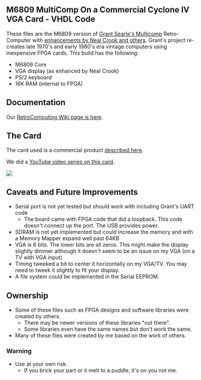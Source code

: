 == M6809 MultiComp On a Commercial Cyclone IV VGA Card - VHDL Code ==

These files are the M6809 version of [http://searle.hostei.com/grant/Multicomp/index.html Grant Searle's Multicomp] Retro-Computer with [https://github.com/nealcrook/multicomp6809/wiki enhancements by Neal Crook and others]. Grant's project re-creates late 1970's and early 1980's era vintage computers using inexpensive FPGA cards. This build has the following:

* M6809 Core
* VGA display (as enhanced by Neal Crook)
* PS/2 keyboard
* 16K RAM (internal to FPGA)

== Documentation ==

Our [http://land-boards.com/blwiki/index.php?title=RetroComputing RetroComputing Wiki page is here].

== The Card ==

The card used is a commercial product [http://land-boards.com/blwiki/index.php?title=Cyclone_IV_FPGA_EP4CE6E22C8N_Development_Board_USB_V2 described here].

We did a [https://www.youtube.com/playlist?list=PLn__0BqzWEWPk0-VW3kEpMNA81sIbhj6n YouTube video series on this card].

<img src="http://land-boards.com/blwiki/images/2/2c/EP4-FPGA-VGA.jpg"></img>

== Caveats and Future Improvements ==

* Serial port is not yet tested but should work with including Grant's UART code
** The board came with FPGA code that did a loopback. This code doesn't connect up the port. The USB provides power.
* SDRAM is not yet implemented but could increase the memory and with a Memory Mapper expand well past 64KB
* VGA is 6 bits. The lower bits are all zeros. This might make the display slightly dimmer although it doesn't seem to be an issue on my VGA (on a TV with VGA input)
* Timing tweeked a bit to center it horizontally on my VGA/TV. You may need to tweek it slightly to fit your display.
* A file system could be implemented in the Serial EEPROM.

== Ownership ==

* Some of these files such as FPGA designs and software libraries were created by others.
** There may be newer versions of these libraries "out there".
** Some libraries even have the same names but don't work the same.
* Many of these files were created by me based on the work of others.

=== Warning ===

* Use at your own risk.
** If you brick your part or it melt to a puddle, it's on you not me.

